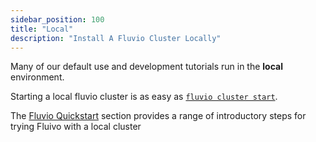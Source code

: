 ```yaml
---
sidebar_position: 100
title: "Local"
description: "Install A Fluvio Cluster Locally"
---
```


Many of our default use and development tutorials run in the **local**
environment.

Starting a local fluvio cluster is as easy as [`fluvio cluster start`].

The [Fluvio Quickstart] section provides a range of introductory steps for
trying Fluivo with a local cluster

[`fluvio cluster start`]: fluvio/cli/fluvio/cluster.mdx#local
[Fluvio Quickstart]: fluvio/quickstart.mdx

